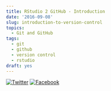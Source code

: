 ```yaml
---
title: RStudio 2 GitHub - Introduction
date: '2016-09-08'
slug: introduction-to-version-control
topics:
  - Git and GitHub
tags:
  - git
  - github
  - version control
  - rstudio
draft: yes
---
```


[![Twitter](http://i.imgur.com/tXSoThF.png)](https://twitter.com/login?redirect_after_login=%2Fhome%3Fstatus)
[![Facebook](http://i.imgur.com/P3YfQoD.png)](https://www.facebook.com/sharer/sharer.php?u=)

